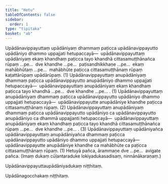 ```yaml
---
title: "Hetu"
tableOfContents: false
sidebar:
  order: 1
type: "tipitaka"
basket: "ab"
---
```



<DynamicBreadcrumb />

<Division number="116">

<Paragraph number="3801">
Upādānavippayuttaṃ upādāniyaṃ dhammaṃ paṭicca upādānavippayutto upādāniyo dhammo uppajjati hetupaccayā—  upādānavippayuttaṃ upādāniyaṃ ekaṃ khandhaṃ paṭicca tayo khandhā cittasamuṭṭhānañca rūpaṃ …pe…  dve khandhe …pe…  paṭisandhikkhaṇe …pe…  ekaṃ mahābhūtaṃ …pe…  mahābhūte paṭicca cittasamuṭṭhānaṃ rūpaṃ kaṭattārūpaṃ upādārūpaṃ. (1)
</Paragraph>

<Paragraph number="3802">
Upādānavippayuttaṃ anupādāniyaṃ dhammaṃ paṭicca upādānavippayutto anupādāniyo dhammo uppajjati hetupaccayā—  upādānavippayuttaṃ anupādāniyaṃ ekaṃ khandhaṃ paṭicca tayo khandhā …pe…  dve khandhe …pe… . (1)
</Paragraph>

<Paragraph number="3803">
Upādānavippayuttaṃ anupādāniyaṃ dhammaṃ paṭicca upādānavippayutto upādāniyo dhammo uppajjati hetupaccayā—  upādānavippayutte anupādāniye khandhe paṭicca cittasamuṭṭhānaṃ rūpaṃ. (2)
</Paragraph>

<Paragraph number="3804">
Upādānavippayuttaṃ anupādāniyaṃ dhammaṃ paṭicca upādānavippayutto upādāniyo ca upādānavippayutto anupādāniyo ca dhammā uppajjanti hetupaccayā—  upādānavippayuttaṃ anupādāniyaṃ ekaṃ khandhaṃ paṭicca tayo khandhā cittasamuṭṭhānañca rūpaṃ …pe…  dve khandhe …pe… . (3)
</Paragraph>

<Paragraph number="3805">
Upādānavippayuttaṃ upādāniyañca upādānavippayuttaṃ anupādāniyañca dhammaṃ paṭicca upādānavippayutto upādāniyo dhammo uppajjati hetupaccayā—  upādānavippayutte anupādāniye khandhe ca mahābhūte ca paṭicca cittasamuṭṭhānaṃ rūpaṃ. (1)
</Paragraph>

<Paragraph number="3806">
Hetuyā pañca, ārammaṇe dve …pe…  avigate pañca.

</Paragraph>
</Division>

<Paragraph number="3807">
(Imaṃ dukaṃ cūḷantaraduke lokiyadukasadisaṃ, ninnānākaraṇaṃ.)

  
Upādānavippayuttaupādāniyadukaṃ niṭṭhitaṃ.



</Paragraph>

<Paragraph number="3808" type="center">
Upādānagocchakaṃ niṭṭhitaṃ.
</Paragraph>